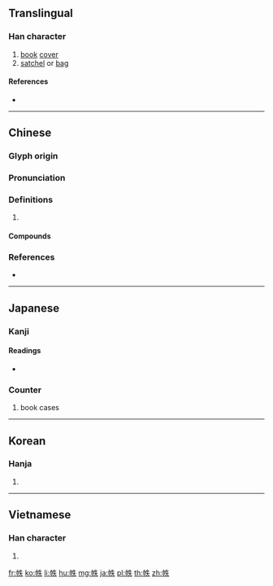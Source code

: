 {{character info/new}}
==Translingual==

===Han character===
{{Han char|rn=50|rad=巾|as=05|sn=8|four=45230|canj=LBHQO|ids=⿰巾失}}

# [[book]] [[cover]]
# [[satchel]] or [[bag]]

====References====
* {{Han ref|kx=0330.040|dkj=08852|dj=0635.230|hdz=10734.020|uh=5E19|ud=24089|bh=CC6F|bd=52335}}

----

==Chinese==
{{zh-forms}}

===Glyph origin===
{{Han etym}}

===Pronunciation===
{{zh-pron
|m=zhì
|c=dit6
|mn=tia̍t
|mc=y
|oc=y
|cat=
}}

===Definitions===
{{zh-hanzi}}

# {{rfdef|zh}}

====Compounds====
{{zh-der|卷帙|卷帙浩繁|散帙|書帙|緗帙|縹帙|道帙|部帙|鴻篇巨帙}}

===References===
* {{R:nan:thcwdq}}

----

==Japanese==

===Kanji===
{{ja-kanji|grade=|rs=巾05}}

====Readings====
* {{ja-readings|goon=[[じち]] (jichi)|kanon=[[ちつ]] (chitsu)|kun=[[ふまき]] (fumaki)}}

===Counter===
{{ja-pos|ちつ|counter}}

# book cases

----

==Korean==

===Hanja===
{{ko-hanja|hangeul=[[질]], [[절]]|rv=jil, jeol|mr=chil, chŏl}}

# {{defn|lang=ko|sort=巾05}}

----

==Vietnamese==

===Han character===
{{vi-hantu|[[trật]], [[chật]]|rs=巾05}}

# {{defn|lang=vi|sort=巾05}}

[[fr:帙]]
[[ko:帙]]
[[li:帙]]
[[hu:帙]]
[[mg:帙]]
[[ja:帙]]
[[pl:帙]]
[[th:帙]]
[[zh:帙]]